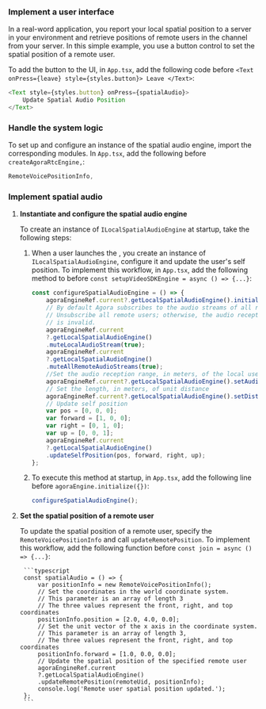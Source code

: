 <PlatformWrapper platform="react-native">


### Implement a user interface

In a real-word application, you report your local spatial position to a server in your environment and retrieve positions of remote users in the channel from your server. In this simple example, you use a button control to set the spatial position of a remote user. 

To add the button to the UI, in `App.tsx`, add the following code before `<Text onPress={leave} style={styles.button}> Leave </Text>`:

```typescript
<Text style={styles.button} onPress={spatialAudio}>
    Update Spatial Audio Position
</Text>
```

### Handle the system logic

To set up and configure an instance of the spatial audio engine, import the corresponding <Vg k="COMPANY" /> modules. In `App.tsx`, add the following before `createAgoraRtcEngine,`:

```typescript
RemoteVoicePositionInfo,
```

### Implement spatial audio

1. **Instantiate and configure the spatial audio engine**

    To create an instance of `ILocalSpatialAudioEngine` at startup, take the following steps:

    1. When a user launches the <Vpl k="CLIENT" />, you create an instance of `ILocalSpatialAudioEngine`, configure it and update the user's self position. To implement this workflow, in `App.tsx`, add the following method to before `const setupVideoSDKEngine = async () => {...}`:

        ```typescript
        const configureSpatialAudioEngine = () => {
            agoraEngineRef.current?.getLocalSpatialAudioEngine().initialize();
            // By default Agora subscribes to the audio streams of all remote users.
            // Unsubscribe all remote users; otherwise, the audio reception range you set
            // is invalid.
            agoraEngineRef.current
            ?.getLocalSpatialAudioEngine()
            .muteLocalAudioStream(true);
            agoraEngineRef.current
            ?.getLocalSpatialAudioEngine()
            .muteAllRemoteAudioStreams(true);
            //Set the audio reception range, in meters, of the local user
            agoraEngineRef.current?.getLocalSpatialAudioEngine().setAudioRecvRange(50);
            // Set the length, in meters, of unit distance
            agoraEngineRef.current?.getLocalSpatialAudioEngine().setDistanceUnit(1);
            // Update self position
            var pos = [0, 0, 0];
            var forward = [1, 0, 0];
            var right = [0, 1, 0];
            var up = [0, 0, 1];
            agoraEngineRef.current
            ?.getLocalSpatialAudioEngine()
            .updateSelfPosition(pos, forward, right, up);
        };
        ```

    1. To execute this method at startup, in `App.tsx`, add the following line before `agoraEngine.initialize({})`:

        ```javascript
        configureSpatialAudioEngine();
        ```

1. **Set the spatial position of a remote user**

    To update the spatial position of a remote user, specify the `RemoteVoicePositionInfo` and call `updateRemotePosition`. To implement this workflow, add the following
    function before `const join = async () => {...}`:

        ```typescript
        const spatialAudio = () => {
            var positionInfo = new RemoteVoicePositionInfo();
            // Set the coordinates in the world coordinate system.
            // This parameter is an array of length 3
            // The three values represent the front, right, and top coordinates
            positionInfo.position = [2.0, 4.0, 0.0];
            // Set the unit vector of the x axis in the coordinate system.
            // This parameter is an array of length 3,
            // The three values represent the front, right, and top coordinates
            positionInfo.forward = [1.0, 0.0, 0.0];
            // Update the spatial position of the specified remote user
            agoraEngineRef.current
            ?.getLocalSpatialAudioEngine()
            .updateRemotePosition(remoteUid, positionInfo);
            console.log('Remote user spatial position updated.');
        };
        ```



</PlatformWrapper>
